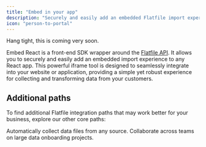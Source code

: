 ```yaml
---
title: "Embed in your app"
description: "Securely and easily add an embedded Flatfile import experience."
icon: "person-to-portal"
---
```


<Info>Hang tight, this is coming very soon.</Info>

Embed React is a front-end SDK wrapper around the <Tooltip tip="View API reference">[Flatfile API](https://reference.flatfile.com/docs/api/)</Tooltip>. It allows you to securely and easily add an embedded import experience to any React app.
This powerful iframe tool is designed to seamlessly integrate into your website or application, providing a simple yet robust experience for collecting and transforming data from your customers.

## Additional paths

To find additional Flatfile integration paths that may work better for your business, explore our other core paths:

<CardGroup cols={2}>
  <Card title="Setup headless file feeds" icon="bolt-auto" href="headless" >
    Automatically collect data files from any source.
  </Card>
  <Card title="Run onboarding projects" icon="arrow-progress" href="collaborate">
    Collaborate across teams on large data onboarding projects.
  </Card>
</CardGroup>

